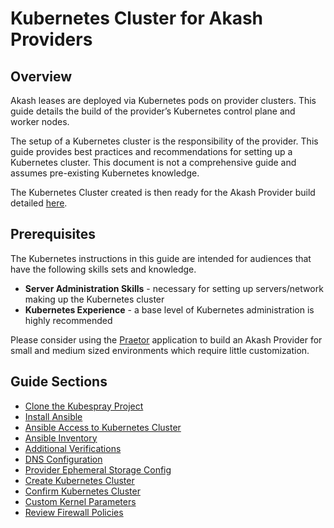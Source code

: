 # Kubernetes Cluster for Akash Providers

## **Overview**

Akash leases are deployed via Kubernetes pods on provider clusters.  This guide details the build of the provider’s Kubernetes control plane and worker nodes.

The setup of a Kubernetes cluster is the responsibility of the provider. This guide provides best practices and recommendations for setting up a Kubernetes cluster. This document is not a comprehensive guide and assumes pre-existing Kubernetes knowledge.

The Kubernetes Cluster created is then ready for the Akash Provider build detailed [here](../akash-cloud-provider-build-with-helm-charts/).

## Prerequisites

The Kubernetes instructions in this guide are intended for audiences that have the following skills sets and knowledge.

* **Server Administration Skills** - necessary for setting up servers/network making up the Kubernetes cluster
* **Kubernetes Experience** - a base level of Kubernetes administration is highly recommended

Please consider using the [Praetor](../../community-solutions/praetor.md) application to build an Akash Provider for small and medium sized environments which require little customization.

## Guide Sections

* [Clone the Kubespray Project](step-1-clone-the-kubespray-project.md)
* [Install Ansible](step-2-install-ansible.md)
* [Ansible Access to Kubernetes Cluster](step-3-ansible-access-to-kubernetes-cluster.md)
* [Ansible Inventory](step-4-ansible-inventory.md)
* [Additional Verifications](step-5-enable-gvisor.md)
* [DNS Configuration](step-6-dns-configuration.md)
* [Provider Ephemeral Storage Config](step-6-provider-ephemeral-storage-config.md)
* [Create Kubernetes Cluster](step-6-create-kubernetes-cluster.md)
* [Confirm Kubernetes Cluster](step-7-confirm-kubernetes-cluster.md)
* [Custom Kernel Parameters](step-10-custom-kernel-parameters.md)
* [Review Firewall Policies](step-9-review-firewall-policies.md)
